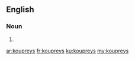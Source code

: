 ==English==

===Noun===
{{head|en|plural}}

# {{plural of|kouprey|lang=en|nocat=1}}

[[ar:koupreys]]
[[fr:koupreys]]
[[ku:koupreys]]
[[my:koupreys]]